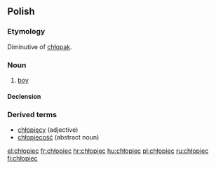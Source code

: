 ==Polish==

===Etymology===
Diminutive of [[chłopak]].

===Noun===
{{infl|pl|noun|g=m}}

# [[boy]]

====Declension====
{{pl-decl-noun
|chłopiec|chłopcy
|chłopca|chłopców
|chłopcu|chłopcom
|chłopca|chłopców
|chłopcem|chłopcami
|chłopcu|chłopcach
|chłopcze|chłopcy
}}

===Derived terms===
*[[chłopięcy]] (adjective)
*[[chłopięcość]] (abstract noun)

[[el:chłopiec]]
[[fr:chłopiec]]
[[hr:chłopiec]]
[[hu:chłopiec]]
[[pl:chłopiec]]
[[ru:chłopiec]]
[[fi:chłopiec]]